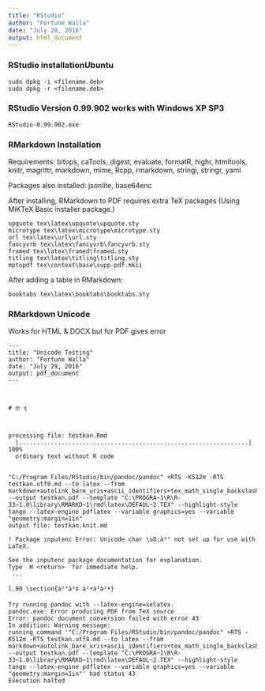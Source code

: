 ```yaml
---
title: "RStudio"
author: "Fortune Walla"
date: "July 28, 2016"
output: html_document
---
```


### RStudio installation\removal Ubuntu

```
sudo dpkg -i <filename.deb>
sudo dpkg -r <filename.deb>
```

### RStudio Version 0.99.902 works with Windows XP SP3 

`RStudio-0.99.902.exe`


### RMarkdown Installation
Requirements: bitops, caTools, digest, evaluate, formatR, highr, htmltools, knitr, magrittr, markdown, mime, Rcpp, rmarkdown, stringi, stringr, yaml

Packages also installed: jsonlite, base64enc

After installing, RMarkdown to PDF requires extra TeX packages (Using MiKTeX Basic installer package.)
```
upquote tex\latex\upquote\upquote.sty
microtype tex\latex\microtype\microtype.sty
url tex\latex\url\url.sty
fancyvrb tex\latex\fancyvrb\fancyvrb.sty
framed tex\latex\framed\framed.sty
titling tex\latex\titling\titling.sty
mptopdf tex\context\base\supp-pdf.mkii
```

After adding a table in RMarkdown:
```
booktabs tex\latex\booktabs\booktabs.sty
```

### RMarkdown Unicode
Works for HTML & DOCX but for PDF gives error

```
---
title: "Unicode Testing"
author: "Fortune Walla"
date: "July 29, 2016"
output: pdf_document
---



# ರೇ ಕ್ಕ
```


```


processing file: testkan.Rmd
  |.................................................................| 100%
  ordinary text without R code


"C:/Program Files/RStudio/bin/pandoc/pandoc" +RTS -K512m -RTS testkan.utf8.md --to latex --from markdown+autolink_bare_uris+ascii_identifiers+tex_math_single_backslash --output testkan.pdf --template "C:\PROGRA~1\R\R-33~1.0\library\RMARKD~1\rmd\latex\DEFAUL~2.TEX" --highlight-style tango --latex-engine pdflatex --variable graphics=yes --variable "geometry:margin=1in" 
output file: testkan.knit.md

! Package inputenc Error: Unicode char \u8:à²° not set up for use with LaTeX.

See the inputenc package documentation for explanation.
Type  H <return>  for immediate help.
 ...                                              
                                                  
l.90 \section{à²°à³‡ à²•à³à²•}

Try running pandoc with --latex-engine=xelatex.
pandoc.exe: Error producing PDF from TeX source
Error: pandoc document conversion failed with error 43
In addition: Warning message:
running command '"C:/Program Files/RStudio/bin/pandoc/pandoc" +RTS -K512m -RTS testkan.utf8.md --to latex --from markdown+autolink_bare_uris+ascii_identifiers+tex_math_single_backslash --output testkan.pdf --template "C:\PROGRA~1\R\R-33~1.0\library\RMARKD~1\rmd\latex\DEFAUL~2.TEX" --highlight-style tango --latex-engine pdflatex --variable graphics=yes --variable "geometry:margin=1in"' had status 43 
Execution halted
```



